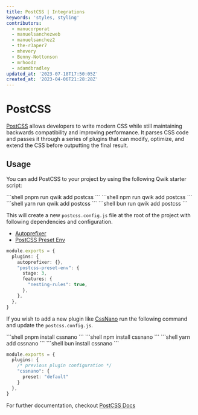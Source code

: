 ```yaml
---
title: PostCSS | Integrations
keywords: 'styles, styling'
contributors:
  - manucorporat
  - manuelsanchezweb
  - manuelsanchez2
  - the-r3aper7
  - mhevery
  - Benny-Nottonson
  - mrhoodz
  - adamdbradley
updated_at: '2023-07-18T17:50:05Z'
created_at: '2023-04-06T21:28:28Z'
---
```



# PostCSS

[PostCSS](https://postcss.org/) allows developers to write modern CSS while still maintaining backwards compatibility and improving performance. It parses CSS code and passes it through a series of plugins that can modify, optimize, and extend the CSS before outputting the final result.

## Usage

You can add PostCSS to your project by using the following Qwik starter script:


<PackageManagerTabs>
<span q:slot="pnpm">
```shell
pnpm run qwik add postcss
```
</span>
<span q:slot="npm">
```shell
npm run qwik add postcss
```
</span>
<span q:slot="yarn">
```shell
yarn run qwik add postcss
```
</span>
<span q:slot="bun">
```shell
bun run qwik add postcss
```
</span>
</PackageManagerTabs>

This will create a new `postcss.config.js` file at the root of the project with following dependencies and configuration.

- [Autoprefixer](https://github.com/postcss/autoprefixer)
- [PostCSS Preset Env](https://preset-env.cssdb.org/)

```ts title="postcss.config.js"
module.exports = {
  plugins: {
    autoprefixer: {},
    "postcss-preset-env": {
      stage: 3,
      features: {
        "nesting-rules": true,
      },
    },
  },
}
```

If you wish to add a new plugin like [CssNano](https://cssnano.co/) run the following command and update the `postcss.config.js`.


<PackageManagerTabs>
<span q:slot="pnpm">
```shell
pnpm install cssnano
```
</span>
<span q:slot="npm">
```shell
npm install cssnano
```
</span>
<span q:slot="yarn">
```shell
yarn add cssnano
```
</span>
<span q:slot="bun">
```shell
bun install cssnano
```
</span>
</PackageManagerTabs>

```ts title="postcss.config.js"
module.exports = {
  plugins: {
    /* previous plugin configuration */
    "cssnano": {
      preset: "default"
    }
  },
}
```

For further documentation, checkout [PostCSS Docs](https://postcss.org/docs/)
